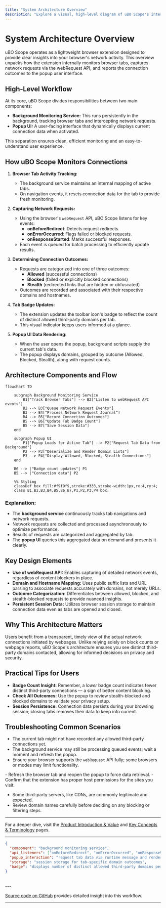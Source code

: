 ```yaml
---
title: "System Architecture Overview"
description: "Explore a visual, high-level diagram of uBO Scope's internal workflow: how browser tab activity is monitored, how network requests are captured via the webRequest API, and how connection outcomes (allowed, blocked, stealth) are surfaced to the popup UI. Understand the division between background monitoring and user-facing popup components."
---
```


# System Architecture Overview

uBO Scope operates as a lightweight browser extension designed to provide clear insights into your browser's network activity. This overview unpacks how the extension internally monitors browser tabs, captures network requests via the webRequest API, and reports the connection outcomes to the popup user interface.

## High-Level Workflow

At its core, uBO Scope divides responsibilities between two main components:

- **Background Monitoring Service:** This runs persistently in the background, tracking browser tabs and intercepting network requests.
- **Popup UI:** A user-facing interface that dynamically displays current connection data when activated.

This separation ensures clean, efficient monitoring and an easy-to-understand user experience.

## How uBO Scope Monitors Connections

1. **Browser Tab Activity Tracking:**
   - The background service maintains an internal mapping of active tabs.
   - On navigation events, it resets connection data for the tab to provide fresh monitoring.

2. **Capturing Network Requests:**
   - Using the browser's `webRequest` API, uBO Scope listens for key events:
     - **onBeforeRedirect**: Detects request redirects.
     - **onErrorOccurred**: Flags failed or blocked requests.
     - **onResponseStarted**: Marks successful responses.
   - Each event is queued for batch processing to efficiently update results.

3. **Determining Connection Outcomes:**
   - Requests are categorized into one of three outcomes:
     - **Allowed** (successful connections)
     - **Blocked** (failed or explicitly blocked connections)
     - **Stealth** (redirected links that are hidden or obfuscated)
   - Outcomes are recorded and associated with their respective domains and hostnames.

4. **Tab Badge Updates:**
   - The extension updates the toolbar icon's badge to reflect the count of distinct allowed third-party domains per tab.
   - This visual indicator keeps users informed at a glance.

5. **Popup UI Data Rendering:**
   - When the user opens the popup, background scripts supply the current tab's data.
   - The popup displays domains, grouped by outcome (Allowed, Blocked, Stealth), along with request counts.

## Architecture Components and Flow

```mermaid
flowchart TD

    subgraph Background Monitoring Service
        B1["Track Browser Tabs"] --> B2["Listen to webRequest API events"]
        B2 --> B3["Queue Network Request Events"]
        B3 --> B4["Process Network Request Journal"]
        B4 --> B5["Record Connection Outcomes"]
        B5 --> B6["Update Tab Badge Count"]
        B5 --> B7["Save Session Data"]
    end

    subgraph Popup UI
        P1["Popup Loads for Active Tab"] --> P2["Request Tab Data from Background"]
        P2 --> P3["Deserialize and Render Domain Lists"]
        P3 --> P4["Display Allowed, Blocked, Stealth Connections"]
    end

    B6 --> |"Badge count updates"| P1
    B5 --> |"Connection data"| P2

    %% Styling
    classDef box fill:#f9f9f9,stroke:#333,stroke-width:1px,rx:4,ry:4;
    class B1,B2,B3,B4,B5,B6,B7,P1,P2,P3,P4 box;
```

### Explanation:

- The **background service** continuously tracks tab navigations and network requests.
- Network requests are collected and processed asynchronously to optimize performance.
- Results of requests are categorized and aggregated by tab.
- The **popup UI** queries this aggregated data on demand and presents it clearly.

## Key Design Elements

- **Use of webRequest API:** Enables capturing of detailed network events, regardless of content blockers in place.
- **Domain and Hostname Mapping:** Uses public suffix lists and URL parsing to associate requests accurately with domains, not merely URLs.
- **Outcome Categorization:** Differentiates between allowed, blocked, and stealth-blocked requests to provide nuanced insights.
- **Persistent Session Data:** Utilizes browser session storage to maintain connection data even as tabs are opened and closed.

## Why This Architecture Matters

Users benefit from a transparent, timely view of the actual network connections initiated by webpages. Unlike relying solely on block counts or webpage reports, uBO Scope's architecture ensures you see distinct third-party domains contacted, allowing for informed decisions on privacy and security.

## Practical Tips for Users

- **Badge Count Insight:** Remember, a *lower* badge count indicates fewer distinct third-party connections — a sign of better content blocking.
- **Check All Outcomes:** Use the popup to review stealth-blocked and blocked domains to validate your privacy setup.
- **Session Persistence:** Connection data persists during your browsing session; closing tabs removes their data to keep info current.

## Troubleshooting Common Scenarios

<AccordionGroup title="Troubleshooting Common Issues">
<Accordion title="Why is the Badge Count Blank or Missing?">

- The current tab might not have recorded any allowed third-party connections yet.
- The background service may still be processing queued events; wait a moment and refresh the popup.
- Ensure your browser supports the `webRequest` API fully; some browsers or modes may limit functionality.

</Accordion>
<Accordion title="Popup Shows 'NO DATA'"> 
- Refresh the browser tab and reopen the popup to force data retrieval.
- Confirm that the extension has proper host permissions for the sites you visit.

</Accordion>
<Accordion title="Unexpected Connections Appear in the List">

- Some third-party servers, like CDNs, are commonly legitimate and expected.
- Review domain names carefully before deciding on any blocking or filtering steps.

</Accordion>
</AccordionGroup>

---

For a deeper dive, visit the [Product Introduction & Value](../product-intro/about-ubo-scope) and [Key Concepts & Terminology](../architecture-core/core-concepts) pages.

---

```json
{
  "component": "background monitoring service",
  "api_listeners": ["onBeforeRedirect", "onErrorOccurred", "onResponseStarted"],
  "popup_interaction": "request tab data via runtime message and render domains",
  "storage": "session storage for tab-specific domain outcomes",
  "badge": "displays number of distinct allowed third-party domains per tab"
}
```

<br/>
---

[Source code on GitHub](https://github.com/gorhill/uBO-Scope/tree/main/js/background.js) provides detailed insight into this workflow.

---